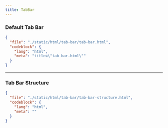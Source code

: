```yaml
---
title: TabBar
---
```


### Default Tab Bar

<ComponentPreview src="/tab-bar/tab-bar" />

```json doc-gen:file
{
  "file": "./static/html/tab-bar/tab-bar.html",
  "codeblock": {
    "lang": "html",
    "meta": "title=\"tab-bar.html\""
  }
}
```

---

### Tab Bar Structure

```json doc-gen:file
{
  "file": "./static/html/tab-bar/tab-bar-structure.html",
  "codeblock": {
    "lang": "html",
    "meta": ""
  }
}
```